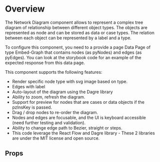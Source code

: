 
<Meta of={DemoStories} />

# Overview

The Network Diagram component allows to represent a complex tree diagram of relationship between different object types. The objects are represented as node and can be stored as data or case types.
The relation between each object can be represented by a label and a type.

To configure this component, you need to a provide a page Data Page of type Embed-Graph that contains nodes (as pyNodes) and edges (as pyEdges). You can look at the storybook code for an example of the expected response from this data page.

This component supports the following features:

- Render specific node type with svg image based on type.
- Edges with label
- Auto-layout of the diagram using the Dagre library
- Ability to zoom, refresh the diagram.
- Support for preview for nodes that are cases or data objects if the pzInsKey is passed.
- Drag / drop nodes to re-order the diagram.
- Nodes and edges are focusable, and the UI is keyboard accessible (need further testing and validation).
- Ability to change edge path to Bezier, straight or steps.
- This code leverage the React Flow and Dagre library - These 2 libraries are under the MIT license and open source.

<Primary />

## Props

<Controls />
